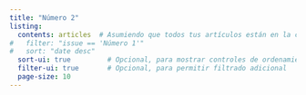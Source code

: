```yaml
---
title: "Número 2"
listing:
  contents: articles  # Asumiendo que todos tus artículos están en la carpeta 'articles'
#   filter: "issue == 'Número 1'"
#   sort: "date desc"
  sort-ui: true         # Opcional, para mostrar controles de ordenamiento
  filter-ui: true       # Opcional, para permitir filtrado adicional
  page-size: 10
---
```

